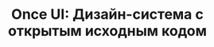 ---
title: "Once UI: Дизайн-система с открытым исходным кодом"
publishedAt: "2024-04-08"
images:
  - "/images/projects/project-01/cover-04.jpg"
  - "/images/projects/project-01/cover-01.jpg"
  - "/images/projects/project-01/cover-02.jpg"
  - "/images/projects/project-01/cover-03.jpg"
---